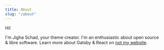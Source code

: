 ```yaml
---
title: About
slug: "/about"
---
```


Hi!

I'm Jigha Schad, your theme creator. I'm an enthusiastic about open source & libre software. Learn more about Gatsby & React on [not my website](https://landchad.net).
